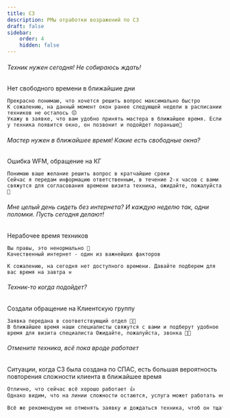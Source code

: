 ```yaml
---
title: СЗ
description: РМы отработки возражений по СЗ
draft: false
sidebar:
    order: 4
    hidden: false
---
```


###### Техник нужен сегодня! Не собираюсь ждать!

Нет свободного времени в ближайшие дни

```
Прекрасно понимаю, что хочется решить вопрос максимально быстро
К сожалению, на данный момент окон ранее следующей недели в расписании техников не осталось 😔
Укажу в заявке, что вам удобно принять мастера в ближайшее время. Если у техника появится окно, он позвонит и подойдет пораньше🙏
```

###### Мастер нужен в ближайшее время! Какие есть свободные окна?

Ошибка WFM, обращение на КГ

```
Понимаю ваше желание решить вопрос в кратчайшие сроки
Сейчас я передам информацию ответственным, в течение 2-х часов с вами свяжутся для согласования времени визита техника, ожидайте, пожалуйста 🙏
```

###### Мне целый день сидеть без интернета? И каждую неделю так, одни поломки. Пусть сегодня делают!

Нерабочее время техников

```
Вы правы, это ненормально 🤔
Качественный интернет - один из важнейших факторов

К сожалению, на сегодня нет доступного времени. Давайте подберем для вас время на завтра ⚒

```

###### Техник-то когда подойдет?&#x20;

Cоздали обращение на Клиентскую группу

```
Заявка передана в соответствующий отдел 🦸🏻
В ближайшее время наши специалисты свяжутся с вами и подберут удобное время для визита специалиста Ожидайте, пожалуйста, звонка 🙏🏻
```

###### Отмените техника, всё пока вроде работает

Cитуации, когда СЗ была создана по СПАС, есть большая вероятность повторения сложности клиента в ближайшее время

```txt
Отлично, что сейчас всё хорошо работает 👍
Однако видим, что на линии сложности остаются, услуга может работать некорректно

Всё же рекомендуем не отменять заявку и дождаться техника, чтоб он тщательно всё проверил 🙏
```
